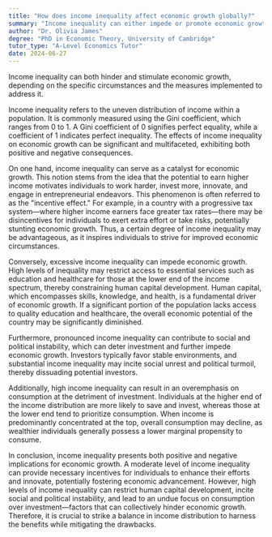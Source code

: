```yaml
---
title: "How does income inequality affect economic growth globally?"
summary: "Income inequality can either impede or promote economic growth, influenced by particular conditions and the strategies implemented to tackle the issue."
author: "Dr. Olivia James"
degree: "PhD in Economic Theory, University of Cambridge"
tutor_type: "A-Level Economics Tutor"
date: 2024-06-27
---
```


Income inequality can both hinder and stimulate economic growth, depending on the specific circumstances and the measures implemented to address it.

Income inequality refers to the uneven distribution of income within a population. It is commonly measured using the Gini coefficient, which ranges from $0$ to $1$. A Gini coefficient of $0$ signifies perfect equality, while a coefficient of $1$ indicates perfect inequality. The effects of income inequality on economic growth can be significant and multifaceted, exhibiting both positive and negative consequences.

On one hand, income inequality can serve as a catalyst for economic growth. This notion stems from the idea that the potential to earn higher income motivates individuals to work harder, invest more, innovate, and engage in entrepreneurial endeavors. This phenomenon is often referred to as the "incentive effect." For example, in a country with a progressive tax system—where higher income earners face greater tax rates—there may be disincentives for individuals to exert extra effort or take risks, potentially stunting economic growth. Thus, a certain degree of income inequality may be advantageous, as it inspires individuals to strive for improved economic circumstances.

Conversely, excessive income inequality can impede economic growth. High levels of inequality may restrict access to essential services such as education and healthcare for those at the lower end of the income spectrum, thereby constraining human capital development. Human capital, which encompasses skills, knowledge, and health, is a fundamental driver of economic growth. If a significant portion of the population lacks access to quality education and healthcare, the overall economic potential of the country may be significantly diminished.

Furthermore, pronounced income inequality can contribute to social and political instability, which can deter investment and further impede economic growth. Investors typically favor stable environments, and substantial income inequality may incite social unrest and political turmoil, thereby dissuading potential investors.

Additionally, high income inequality can result in an overemphasis on consumption at the detriment of investment. Individuals at the higher end of the income distribution are more likely to save and invest, whereas those at the lower end tend to prioritize consumption. When income is predominantly concentrated at the top, overall consumption may decline, as wealthier individuals generally possess a lower marginal propensity to consume.

In conclusion, income inequality presents both positive and negative implications for economic growth. A moderate level of income inequality can provide necessary incentives for individuals to enhance their efforts and innovate, potentially fostering economic advancement. However, high levels of income inequality can restrict human capital development, incite social and political instability, and lead to an undue focus on consumption over investment—factors that can collectively hinder economic growth. Therefore, it is crucial to strike a balance in income distribution to harness the benefits while mitigating the drawbacks.
    
